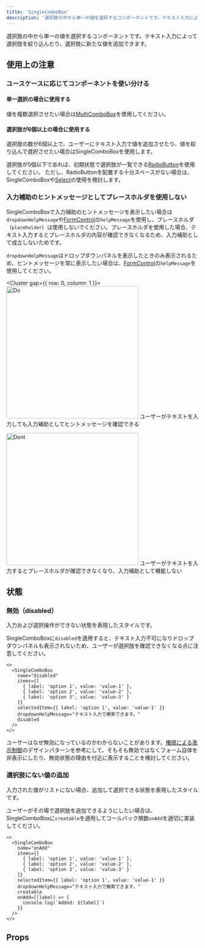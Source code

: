 ```yaml
---
title: 'SingleComboBox'
description: '選択肢の中から単一の値を選択するコンポーネントです。テキスト入力によって選択肢を絞り込んだり、選択肢に新たな値を追加できます。'
---
```


選択肢の中から単一の値を選択するコンポーネントです。テキスト入力によって選択肢を絞り込んだり、選択肢に新たな値を追加できます。

<ComponentStory name="SingleComboBox" />

## 使用上の注意

### ユースケースに応じてコンポーネントを使い分ける

#### 単一選択の場合に使用する

値を複数選択させたい場合は[MultiComboBox](/products/components/combo-box/multi-combo-box/)を使用してください。

#### 選択肢が6個以上の場合に使用する

選択肢の数が6個以上で、ユーザーにテキスト入力で値を追加させたり、値を絞り込んで選択させたい場合はSingleComboBoxを使用します。

選択肢が5個以下であれば、初期状態で選択肢が一覧できる[RadioButton](/products/components/radio-button/)を使用してください。
ただし、RadioButtonを配置する十分スペースがない場合は、SingleComboBoxや[Select](/products/components/select/)の使用を検討します。

### 入力補助のヒントメッセージとしてプレースホルダを使用しない

SingleComboBoxで入力補助のヒントメッセージを表示したい場合は`dropdownHelpMessage`や[FormControl](/products/components/form-control/)の`helpMessage`を使用し、プレースホルダ（`placeholder`）は使用しないでください。プレースホルダを使用した場合、テキスト入力するとプレースホルダの内容が確認できなくなるため、入力補助として成立しないためです。

`dropdownHelpMessage`はドロップダウンパネルを表示したときのみ表示されるため、ヒントメッセージを常に表示したい場合は、[FormControl](/products/components/form-control/)の`helpMessage`を使用してください。

<Cluster gap={{ row: 0, column: 1 }}>
  <DoAndDont type="do" width="calc(50% - 8px)">
    <Image slot="img" src={singleComboBoxDo} alt="Do" width="346" />
    <Text slot="label">ユーザーがテキストを入力しても入力補助としてヒントメッセージを確認できる</Text>
  </DoAndDont>

  <DoAndDont type="dont" width="calc(50% - 8px)">
    <Image slot="img" src={singleComboBoxDont} alt="Dont" width="346" />
    <Text slot="label">ユーザーがテキストを入力するとプレースホルダが確認できなくなり、入力補助として機能しない</Text>
  </DoAndDont>
</Cluster>

## 状態

### 無効（disabled）

入力および選択操作ができない状態を表現したスタイルです。

SingleComboBoxに`disabled`を適用すると、テキスト入力不可になりドロップダウンパネルも表示されないため、ユーザーが選択肢を確認できなくなる点に注意してください。

```tsx editable noIframe
<>
  <SingleComboBox
    name="disabled"
    items={[
      { label: 'option 1', value: 'value-1' },
      { label: 'option 2', value: 'value-2' },
      { label: 'option 3', value: 'value-3' }
    ]}
    selectedItem={{ label: 'option 1', value: 'value-1' }}
    dropdownHelpMessage="テキスト入力で検索できます。"
    disabled
  />
</>
```

ユーザーはなぜ無効になっているのかわからないことがあります。[権限による表示制御](/products/design-patterns/access-control-pattern/)のデザインパターンを参考にして、そもそも無効ではなくフォーム自体を非表示にしたり、無効状態の理由を付近に表示することを検討してください。

### 選択肢にない値の追加

入力された値がリストにない場合、追加して選択できる状態を表現したスタイルです。

ユーザーがその場で選択肢を追加できるようにしたい場合は、SingleComboBoxに`creatable`を適用してコールバック関数`onAdd`を適切に実装してください。

```tsx editable noIframe
<>
  <SingleComboBox
    name="onAdd"
    items={[
      { label: 'option 1', value: 'value-1' },
      { label: 'option 2', value: 'value-2' },
      { label: 'option 3', value: 'value-3' }
    ]}
    selectedItem={{ label: 'option 1', value: 'value-1' }}
    dropdownHelpMessage="テキスト入力で検索できます。"
    creatable
    onAdd={(label) => {
      console.log(`Added: ${label}`)
    }}
  />
</>
```

## Props

<ComponentPropsTable name="SingleComboBox" showTitle />
